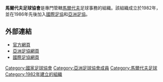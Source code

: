 {{國家足協
|Name               =馬爾代夫足球協會
|Logo               =Football Association of Maldives.png
|Founded            = 1982年
|FIFA affiliation   = 1986年
|Region             = [[亞洲足協|亞洲足協]]
|Region affiliation = 1986年
|President          = Ilham Ahamed
}}

'''馬爾代夫足球協會'''是專門管轄[[馬爾代夫|馬爾代夫]]足球事務的組織。該組織成立於1982年，並在1986年先後加入[[國際足協|國際足協]]和[[亞洲足協|亞洲足協]]。

==外部連結==
* [http://www.famaldives.gov.mv/index.php?id=16 官方網頁] {{Wayback|url=http://www.famaldives.gov.mv/index.php?id=16 |date=20071223000305 }}
* [https://web.archive.org/web/20130428212904/http://www.the-afc.com/en/member-associations/south-central/football-assoc-maldives.html 亞洲足協網頁]
* [http://www.fifa.com/associations/association=mdv/index.html 國際足協網頁]

{{AFC associations}}

[[Category:國家足球協會|Category:國家足球協會]]
[[Category:亞洲足球協會成員|Category:亞洲足球協會成員]]
[[Category:馬爾代夫足球|Category:馬爾代夫足球]]
[[Category:1982年建立的組織|Category:1982年建立的組織]]